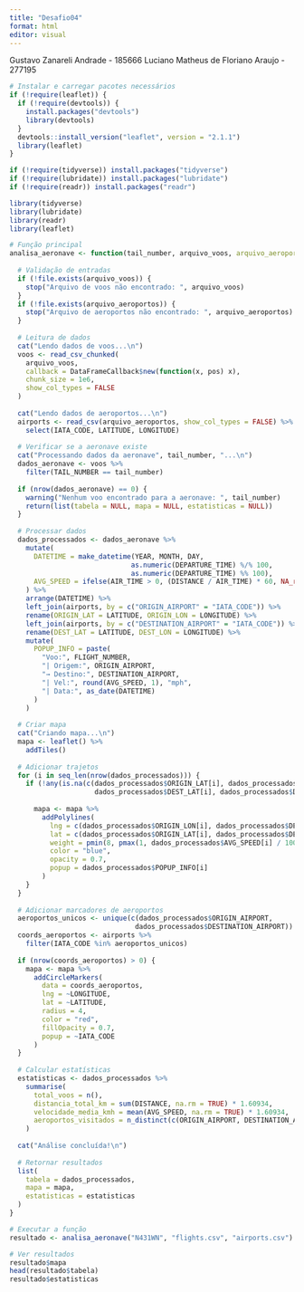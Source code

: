 ---
title: "Desafio04"
format: html
editor: visual
---
Gustavo Zanareli Andrade - 185666
Luciano Matheus de Floriano Araujo - 277195
```{r}
# Instalar e carregar pacotes necessários
if (!require(leaflet)) {
  if (!require(devtools)) {
    install.packages("devtools")
    library(devtools)
  }
  devtools::install_version("leaflet", version = "2.1.1")
  library(leaflet)
}

if (!require(tidyverse)) install.packages("tidyverse")
if (!require(lubridate)) install.packages("lubridate")
if (!require(readr)) install.packages("readr")

library(tidyverse)
library(lubridate)
library(readr)
library(leaflet)

# Função principal
analisa_aeronave <- function(tail_number, arquivo_voos, arquivo_aeroportos = "airports.csv") {
  
  # Validação de entradas
  if (!file.exists(arquivo_voos)) {
    stop("Arquivo de voos não encontrado: ", arquivo_voos)
  }
  if (!file.exists(arquivo_aeroportos)) {
    stop("Arquivo de aeroportos não encontrado: ", arquivo_aeroportos)
  }
  
  # Leitura de dados
  cat("Lendo dados de voos...\n")
  voos <- read_csv_chunked(
    arquivo_voos,
    callback = DataFrameCallback$new(function(x, pos) x),
    chunk_size = 1e6,
    show_col_types = FALSE
  )
  
  cat("Lendo dados de aeroportos...\n")
  airports <- read_csv(arquivo_aeroportos, show_col_types = FALSE) %>%
    select(IATA_CODE, LATITUDE, LONGITUDE)
  
  # Verificar se a aeronave existe
  cat("Processando dados da aeronave", tail_number, "...\n")
  dados_aeronave <- voos %>%
    filter(TAIL_NUMBER == tail_number)
  
  if (nrow(dados_aeronave) == 0) {
    warning("Nenhum voo encontrado para a aeronave: ", tail_number)
    return(list(tabela = NULL, mapa = NULL, estatisticas = NULL))
  }
  
  # Processar dados
  dados_processados <- dados_aeronave %>%
    mutate(
      DATETIME = make_datetime(YEAR, MONTH, DAY, 
                              as.numeric(DEPARTURE_TIME) %/% 100, 
                              as.numeric(DEPARTURE_TIME) %% 100),
      AVG_SPEED = ifelse(AIR_TIME > 0, (DISTANCE / AIR_TIME) * 60, NA_real_)
    ) %>%
    arrange(DATETIME) %>%
    left_join(airports, by = c("ORIGIN_AIRPORT" = "IATA_CODE")) %>%
    rename(ORIGIN_LAT = LATITUDE, ORIGIN_LON = LONGITUDE) %>%
    left_join(airports, by = c("DESTINATION_AIRPORT" = "IATA_CODE")) %>%
    rename(DEST_LAT = LATITUDE, DEST_LON = LONGITUDE) %>%
    mutate(
      POPUP_INFO = paste(
        "Voo:", FLIGHT_NUMBER, 
        "| Origem:", ORIGIN_AIRPORT, 
        "→ Destino:", DESTINATION_AIRPORT,
        "| Vel:", round(AVG_SPEED, 1), "mph",
        "| Data:", as_date(DATETIME)
      )
    )
  
  # Criar mapa
  cat("Criando mapa...\n")
  mapa <- leaflet() %>% 
    addTiles()
  
  # Adicionar trajetos
  for (i in seq_len(nrow(dados_processados))) {
    if (!any(is.na(c(dados_processados$ORIGIN_LAT[i], dados_processados$ORIGIN_LON[i], 
                     dados_processados$DEST_LAT[i], dados_processados$DEST_LON[i])))) {
      
      mapa <- mapa %>%
        addPolylines(
          lng = c(dados_processados$ORIGIN_LON[i], dados_processados$DEST_LON[i]),
          lat = c(dados_processados$ORIGIN_LAT[i], dados_processados$DEST_LAT[i]),
          weight = pmin(8, pmax(1, dados_processados$AVG_SPEED[i] / 100)),
          color = "blue",
          opacity = 0.7,
          popup = dados_processados$POPUP_INFO[i]
        )
    }
  }
  
  # Adicionar marcadores de aeroportos
  aeroportos_unicos <- unique(c(dados_processados$ORIGIN_AIRPORT, 
                               dados_processados$DESTINATION_AIRPORT))
  coords_aeroportos <- airports %>%
    filter(IATA_CODE %in% aeroportos_unicos)
  
  if (nrow(coords_aeroportos) > 0) {
    mapa <- mapa %>%
      addCircleMarkers(
        data = coords_aeroportos,
        lng = ~LONGITUDE,
        lat = ~LATITUDE,
        radius = 4,
        color = "red",
        fillOpacity = 0.7,
        popup = ~IATA_CODE
      )
  }
  
  # Calcular estatísticas
  estatisticas <- dados_processados %>%
    summarise(
      total_voos = n(),
      distancia_total_km = sum(DISTANCE, na.rm = TRUE) * 1.60934,
      velocidade_media_kmh = mean(AVG_SPEED, na.rm = TRUE) * 1.60934,
      aeroportos_visitados = n_distinct(c(ORIGIN_AIRPORT, DESTINATION_AIRPORT))
    )
  
  cat("Análise concluída!\n")
  
  # Retornar resultados
  list(
    tabela = dados_processados,
    mapa = mapa,
    estatisticas = estatisticas
  )
}

# Executar a função
resultado <- analisa_aeronave("N431WN", "flights.csv", "airports.csv")

# Ver resultados
resultado$mapa
head(resultado$tabela)
resultado$estatisticas
```
